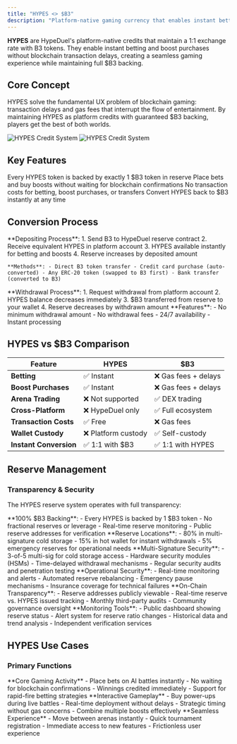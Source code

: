 ```yaml
---
title: "HYPES <> $B3"
description: "Platform-native gaming currency that enables instant betting without blockchain friction"
---
```


**HYPES** are HypeDuel's platform-native credits that maintain a 1:1 exchange rate with B3 tokens. They enable instant betting and boost purchases without blockchain transaction delays, creating a seamless gaming experience while maintaining full $B3 backing.

## Core Concept

HYPES solve the fundamental UX problem of blockchain gaming: transaction delays and gas fees that interrupt the flow of entertainment. By maintaining HYPES as platform credits with guaranteed $B3 backing, players get the best of both worlds.

<img className="block dark:hidden" src="/images/hypes-system-light.png" alt="HYPES Credit System" />
<img className="hidden dark:block" src="/images/hypes-system-dark.png" alt="HYPES Credit System" />

## Key Features

<Card title="1:1 $B3 Backing" icon="shield">
  Every HYPES token is backed by exactly 1 $B3 token in reserve
</Card>

<Card title="Instant Transactions" icon="zap">
  Place bets and buy boosts without waiting for blockchain confirmations
</Card>

<Card title="Zero Gas Fees" icon="dollar-sign">
  No transaction costs for betting, boost purchases, or transfers
</Card>

<Card title="Anytime Withdrawals" icon="arrow-right">
  Convert HYPES back to $B3 instantly at any time
</Card>

## Conversion Process

<Tabs>
  <Tab title="$B3 → HYPES">
    **Depositing Process**: 
    1. Send B3 to HypeDuel reserve contract 
    2. Receive equivalent HYPES in platform account 
    3. HYPES available instantly for betting and boosts 
    4. Reserve increases by deposited amount

    **Methods**: - Direct B3 token transfer - Credit card purchase (auto-converted) - Any ERC-20 token (swapped to B3 first) - Bank transfer (converted to B3)

  </Tab>

  <Tab title="HYPES → $B3">
    **Withdrawal Process**: 1. Request withdrawal from platform account 2. HYPES balance decreases immediately 3. $B3
    transferred from reserve to your wallet 4. Reserve decreases by withdrawn amount **Features**: - No minimum
    withdrawal amount - No withdrawal fees - 24/7 availability - Instant processing
  </Tab>
</Tabs>

## HYPES vs $B3 Comparison

| Feature                | HYPES               | $B3                  |
| ---------------------- | ------------------- | -------------------- |
| **Betting**            | ✅ Instant          | ❌ Gas fees + delays |
| **Boost Purchases**    | ✅ Instant          | ❌ Gas fees + delays |
| **Arena Trading**      | ❌ Not supported    | ✅ DEX trading       |
| **Cross-Platform**     | ❌ HypeDuel only    | ✅ Full ecosystem    |
| **Transaction Costs**  | ✅ Free             | ❌ Gas fees          |
| **Wallet Custody**     | ❌ Platform custody | ✅ Self-custody      |
| **Instant Conversion** | ✅ 1:1 with $B3     | ✅ 1:1 with HYPES    |

## Reserve Management

### Transparency & Security

The HYPES reserve system operates with full transparency:

<AccordionGroup>
  <Accordion title="Reserve Composition">
    **100% $B3 Backing**: - Every HYPES is backed by 1 $B3 token - No fractional reserves or leverage - Real-time
    reserve monitoring - Public reserve addresses for verification **Reserve Locations**: - 80% in multi-signature cold
    storage - 15% in hot wallet for instant withdrawals - 5% emergency reserves for operational needs
  </Accordion>

<Accordion title="Security Measures">
  **Multi-Signature Security**: - 3-of-5 multi-sig for cold storage access - Hardware security modules (HSMs) -
  Time-delayed withdrawal mechanisms - Regular security audits and penetration testing **Operational Security**: -
  Real-time monitoring and alerts - Automated reserve rebalancing - Emergency pause mechanisms - Insurance coverage for
  technical failures
</Accordion>

  <Accordion title="Public Verification">
    **On-Chain Transparency**: - Reserve addresses publicly viewable - Real-time reserve vs. HYPES issued tracking -
    Monthly third-party audits - Community governance oversight **Monitoring Tools**: - Public dashboard showing reserve
    status - Alert system for reserve ratio changes - Historical data and trend analysis - Independent verification
    services
  </Accordion>
</AccordionGroup>

## HYPES Use Cases

### Primary Functions

<Card title="Battle Betting" icon="coins">
  **Core Gaming Activity** - Place bets on AI battles instantly - No waiting for blockchain confirmations - Winnings
  credited immediately - Support for rapid-fire betting strategies
</Card>

<Card title="Boost Purchases" icon="zap">
  **Interactive Gameplay** - Buy power-ups during live battles - Real-time deployment without delays - Strategic timing
  without gas concerns - Combine multiple boosts effectively
</Card>

<Card title="Platform Navigation" icon="navigation">
  **Seamless Experience** - Move between arenas instantly - Quick tournament registration - Immediate access to new
  features - Frictionless user experience
</Card>
